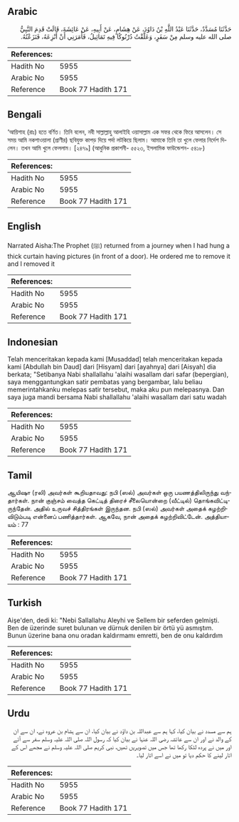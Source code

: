 ## Arabic


<div dir="rtl" lang="ar" style={{fontSize:'larger',backgroundColor:'#f8f9fa',padding:20}}>
حَدَّثَنَا مُسَدَّدٌ، حَدَّثَنَا عَبْدُ اللَّهِ بْنُ دَاوُدَ، عَنْ هِشَامٍ، عَنْ أَبِيهِ، عَنْ عَائِشَةَ، قَالَتْ قَدِمَ النَّبِيُّ صلى الله عليه وسلم مِنْ سَفَرٍ، وَعَلَّقْتُ دُرْنُوكًا فِيهِ تَمَاثِيلُ، فَأَمَرَنِي أَنْ أَنْزِعَهُ، فَنَزَعْتُهُ‏.‏
</div>
<div style={{backgroundColor:'#f8f9fa',padding:20, marginBottom: 10}}><table> <thead> <tr> <th>References:</th> <th></th> </tr> </thead> <tbody><tr><td>Hadith No</td><td>5955</td></tr><tr><td>Arabic No</td><td>5955</td></tr><tr><td>Reference</td><td>Book 77 Hadith 171</td></tr></tbody></table></div>

## Bengali


<div dir="ltr" lang="bn" style={{fontSize:'larger',backgroundColor:'#f8f9fa',padding:20}}>
‘আয়িশাহ (রাঃ) হতে বর্ণিত। তিনি বলেন, নবী সাল্লাল্লাহু আলাইহি ওয়াসাল্লাম এক সফর থেকে ফিরে আসলেন। সে সময় আমি নকশাওয়ালা (প্রাণীর) ছবিযুক্ত কাপড় দিয়ে পর্দা লটকিয়ে ছিলাম। আমাকে তিনি তা খুলে ফেলার নির্দেশ দিলেন। তখন আমি খুলে ফেললাম। [২৪৭৯] (আধুনিক প্রকাশনী- ৫৫২৩, ইসলামিক ফাউন্ডেশন- ৫৪১৮)
</div>
<div style={{backgroundColor:'#f8f9fa',padding:20, marginBottom: 10}}><table> <thead> <tr> <th>References:</th> <th></th> </tr> </thead> <tbody><tr><td>Hadith No</td><td>5955</td></tr><tr><td>Arabic No</td><td>5955</td></tr><tr><td>Reference</td><td>Book 77 Hadith 171</td></tr></tbody></table></div>

## English


<div dir="ltr" lang="en" style={{fontSize:'larger',backgroundColor:'#f8f9fa',padding:20}}>
Narrated Aisha:The Prophet (ﷺ) returned from a journey when I had hung a thick curtain having pictures (in front of a door). He ordered me to remove it and I removed it
</div>
<div style={{backgroundColor:'#f8f9fa',padding:20, marginBottom: 10}}><table> <thead> <tr> <th>References:</th> <th></th> </tr> </thead> <tbody><tr><td>Hadith No</td><td>5955</td></tr><tr><td>Arabic No</td><td>5955</td></tr><tr><td>Reference</td><td>Book 77 Hadith 171</td></tr></tbody></table></div>

## Indonesian


<div dir="ltr" lang="id" style={{fontSize:'larger',backgroundColor:'#f8f9fa',padding:20}}>
Telah menceritakan kepada kami [Musaddad] telah menceritakan kepada kami [Abdullah bin Daud] dari [Hisyam] dari [ayahnya] dari [Aisyah] dia berkata; "Setibanya Nabi shallallahu 'alaihi wasallam dari safar (bepergian), saya menggantungkan satir pembatas yang bergambar, lalu beliau memerintahkanku melepas satir tersebut, maka aku pun melepasnya. Dan saya juga mandi bersama Nabi shallallahu 'alaihi wasallam dari satu wadah
</div>
<div style={{backgroundColor:'#f8f9fa',padding:20, marginBottom: 10}}><table> <thead> <tr> <th>References:</th> <th></th> </tr> </thead> <tbody><tr><td>Hadith No</td><td>5955</td></tr><tr><td>Arabic No</td><td>5955</td></tr><tr><td>Reference</td><td>Book 77 Hadith 171</td></tr></tbody></table></div>

## Tamil


<div dir="ltr" lang="ta" style={{fontSize:'larger',backgroundColor:'#f8f9fa',padding:20}}>
ஆயிஷா (ரலி) அவர்கள் கூறியதாவது: நபி (ஸல்) அவர்கள் ஒரு பயணத்திலிருந்து வந்தார்கள். நான் குஞ்சம் வைத்த கெட்டித் திரைச் சீலையொன்றை (வீட்டில்) தொங்கவிட்டிருந்தேன். அதில் உருவச் சித்திரங்கள் இருந்தன. நபி (ஸல்) அவர்கள் அதைக் கழற்றிவிடும்படி என்னைப் பணித்தார்கள். ஆகவே, நான் அதைக் கழற்றிவிட்டேன். அத்தியாயம் : 77
</div>
<div style={{backgroundColor:'#f8f9fa',padding:20, marginBottom: 10}}><table> <thead> <tr> <th>References:</th> <th></th> </tr> </thead> <tbody><tr><td>Hadith No</td><td>5955</td></tr><tr><td>Arabic No</td><td>5955</td></tr><tr><td>Reference</td><td>Book 77 Hadith 171</td></tr></tbody></table></div>

## Turkish


<div dir="ltr" lang="tr" style={{fontSize:'larger',backgroundColor:'#f8f9fa',padding:20}}>
Aişe'den, dedi ki: "Nebi Sallallahu Aleyhi ve Sellem bir seferden gelmişti. Ben de üzerinde suret bulunan ve dürnuk denilen bir örtü yü asmıştım. Bunun üzerine bana onu oradan kaldırmamı emretti, ben de onu kaldırdım
</div>
<div style={{backgroundColor:'#f8f9fa',padding:20, marginBottom: 10}}><table> <thead> <tr> <th>References:</th> <th></th> </tr> </thead> <tbody><tr><td>Hadith No</td><td>5955</td></tr><tr><td>Arabic No</td><td>5955</td></tr><tr><td>Reference</td><td>Book 77 Hadith 171</td></tr></tbody></table></div>

## Urdu


<div dir="rtl" lang="ur" style={{fontSize:'larger',backgroundColor:'#f8f9fa',padding:20}}>
ہم سے مسدد نے بیان کیا، کہا ہم سے عبداللہ بن داؤد نے بیان کیا، ان سے ہشام بن عروہ نے، ان سے ان کے والد نے اور ان سے عائشہ رضی اللہ عنہا نے بیان کیا کہ رسول اللہ صلی اللہ علیہ وسلم سفر سے آئے اور میں نے پردہ لٹکا رکھا تھا جس میں تصویریں تھیں، نبی کریم صلی اللہ علیہ وسلم نے مجھے اس کے اتار لینے کا حکم دیا تو میں نے اسے اتار لیا۔
</div>
<div style={{backgroundColor:'#f8f9fa',padding:20, marginBottom: 10}}><table> <thead> <tr> <th>References:</th> <th></th> </tr> </thead> <tbody><tr><td>Hadith No</td><td>5955</td></tr><tr><td>Arabic No</td><td>5955</td></tr><tr><td>Reference</td><td>Book 77 Hadith 171</td></tr></tbody></table></div>